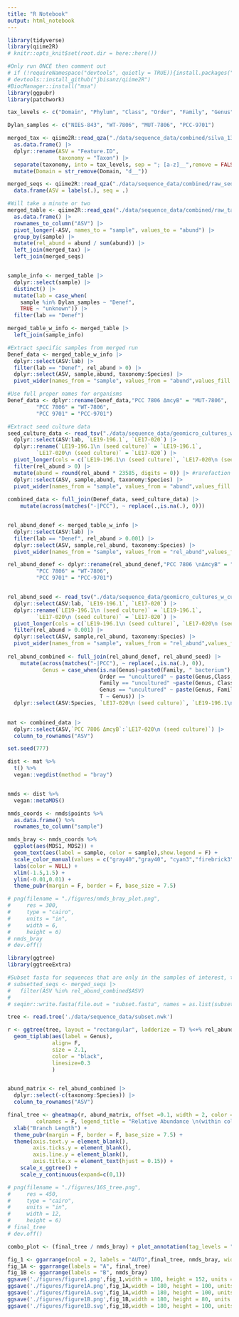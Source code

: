 ```yaml
---
title: "R Notebook"
output: html_notebook
---
```


```r
library(tidyverse)
library(qiime2R)
# knitr::opts_knit$set(root.dir = here::here())

#Only run ONCE then comment out
# if (!requireNamespace("devtools", quietly = TRUE)){install.packages("devtools")}
# devtools::install_github("jbisanz/qiime2R")
#BiocManager::install("msa")
library(ggpubr)
library(patchwork)

```

```r
tax_levels <- c("Domain", "Phylum", "Class", "Order", "Family", "Genus", "Species")

Dylan_samples <- c("NIES-843", "WT-7806", "MUT-7806", "PCC-9701")

merged_tax <- qiime2R::read_qza("./data/sequence_data/combined/silva_132_taxonomy.qza")$data |> 
  as.data.frame() |> 
  dplyr::rename(ASV = "Feature.ID",
                taxonomy = "Taxon") |> 
  separate(taxonomy, into = tax_levels, sep = "; [a-z]__",remove = FALSE) |> 
  mutate(Domain = str_remove(Domain, "d__"))

merged_seqs <- qiime2R::read_qza("./data/sequence_data/combined/raw_seqs.qza")$data %>% 
  data.frame(ASV = labels(.), seq = .)

#Will take a minute or two
merged_table <- qiime2R::read_qza("./data/sequence_data/combined/raw_table.qza")$data |> 
  as.data.frame() |> 
  rownames_to_column("ASV") |> 
  pivot_longer(-ASV, names_to = "sample", values_to = "abund") |> 
  group_by(sample) |> 
  mutate(rel_abund = abund / sum(abund)) |> 
  left_join(merged_tax) |> 
  left_join(merged_seqs)


sample_info <- merged_table |> 
  dplyr::select(sample) |> 
  distinct() |> 
  mutate(lab = case_when(
    sample %in% Dylan_samples ~ "Denef",
    TRUE ~ "unknown")) |> 
  filter(lab == "Denef")

merged_table_w_info <- merged_table |> 
  left_join(sample_info)

#Extract specific samples from merged run
Denef_data <- merged_table_w_info |> 
  dplyr::select(ASV:lab) |> 
  filter(lab == "Denef", rel_abund > 0) |>
  dplyr::select(ASV, sample,abund, taxonomy:Species) |>
  pivot_wider(names_from = "sample", values_from = "abund",values_fill = 0)

#Use full proper names for organisms
Denef_data <- dplyr::rename(Denef_data,"PCC 7806 ΔmcyB" = "MUT-7806",
         "PCC 7806" = "WT-7806",
         "PCC 9701" = "PCC-9701")

#Extract seed culture data
seed_culture_data <- read_tsv("./data/sequence_data/geomicro_cultures_w_culture_label.tsv") |>
  dplyr::select(ASV:lab, `LE19-196.1`, `LE17-020`) |>
  dplyr::rename(`LE19-196.1\n (seed culture)` = `LE19-196.1`,
         `LE17-020\n (seed culture)` = `LE17-020`) |>
  pivot_longer(cols = c(`LE19-196.1\n (seed culture)`, `LE17-020\n (seed culture)`), names_to = "sample", values_to = "rel_abund") |>
  filter(rel_abund > 0) |>
  mutate(abund = round(rel_abund * 23585, digits = 0)) |> #rarefaction to lowest sequence number from isolate cultures.
  dplyr::select(ASV, sample,abund, taxonomy:Species) |>
  pivot_wider(names_from = "sample", values_from = "abund",values_fill = 0)
  
combined_data <- full_join(Denef_data, seed_culture_data) |>
    mutate(across(matches("-|PCC"), ~ replace(.,is.na(.), 0)))


rel_abund_denef <- merged_table_w_info |> 
  dplyr::select(ASV:lab) |> 
  filter(lab == "Denef", rel_abund > 0.001) |>
  dplyr::select(ASV, sample,rel_abund, taxonomy:Species) |>
  pivot_wider(names_from = "sample", values_from = "rel_abund",values_fill = 0)

rel_abund_denef <- dplyr::rename(rel_abund_denef,"PCC 7806 \nΔmcyB" = "MUT-7806",
         "PCC 7806" = "WT-7806",
         "PCC 9701" = "PCC-9701")


rel_abund_seed <- read_tsv("./data/sequence_data/geomicro_cultures_w_culture_label.tsv") |>
  dplyr::select(ASV:lab, `LE19-196.1`, `LE17-020`) |>
  dplyr::rename(`LE19-196.1\n (seed culture)` = `LE19-196.1`,
         `LE17-020\n (seed culture)` = `LE17-020`) |>
  pivot_longer(cols = c(`LE19-196.1\n (seed culture)`, `LE17-020\n (seed culture)`), names_to = "sample", values_to = "rel_abund") |>
  filter(rel_abund > 0.001) |>
  dplyr::select(ASV, sample,rel_abund, taxonomy:Species) |>
  pivot_wider(names_from = "sample", values_from = "rel_abund",values_fill = 0)
  
rel_abund_combined <- full_join(rel_abund_denef, rel_abund_seed) |>
    mutate(across(matches("-|PCC"), ~ replace(.,is.na(.), 0)),
           Genus = case_when(is.na(Genus)~paste0(Family, " bacterium"),
                             Order == "uncultured" ~ paste(Genus,Class, ' '),
                             Family == "uncultured" ~paste(Genus, Class, ' '),
                             Genus == "uncultured" ~ paste(Genus, Family, ' '),
                             T ~ Genus)) |>
  dplyr::select(ASV:Species, `LE17-020\n (seed culture)`, `LE19-196.1\n (seed culture)`, `PCC 7806 \nΔmcyB`, `PCC 7806`, `PCC 9701`, `NIES-843`)
  
```

```r
mat <- combined_data |> 
  dplyr::select(ASV,`PCC 7806 ΔmcyB`:`LE17-020\n (seed culture)`) |>
  column_to_rownames("ASV")

set.seed(777)

dist <- mat %>% 
  t() %>% 
  vegan::vegdist(method = "bray")


nmds <- dist %>% 
  vegan::metaMDS()

nmds_coords <- nmds$points %>% 
  as.data.frame() %>% 
  rownames_to_column("sample")

nmds_bray <- nmds_coords %>% 
  ggplot(aes(MDS1, MDS2)) +
  geom_text(aes(label = sample, color = sample),show.legend = F) +
  scale_color_manual(values = c("gray40","gray40", "cyan3","firebrick3","chartreuse3","darkgoldenrod3")) +
  labs(color = NULL) +
  xlim(-1.5,1.5) +
  ylim(-0.01,0.01) +
  theme_pubr(margin = F, border = F, base_size = 7.5)

# png(filename = "./figures/nmds_bray_plot.png",
#     res = 300,
#     type = "cairo",
#     units = "in",
#     width = 6,
#     height = 6)
# nmds_bray
# dev.off()

```
```r

library(ggtree)
library(ggtreeExtra)

#Subset fasta for sequences that are only in the samples of interest, then run through fasttree and reimport to R.
# subsetted_seqs <- merged_seqs |>
#   filter(ASV %in% rel_abund_combined$ASV)
# 
# seqinr::write.fasta(file.out = "subset.fasta", names = as.list(subsetted_seqs$ASV), sequences = as.list(subsetted_seqs$seq), as.string = F)

tree <- read.tree('./data/sequence_data/subset.nwk')

r <- ggtree(tree, layout = "rectangular", ladderize = T) %<+% rel_abund_combined +
  geom_tiplab(aes(label = Genus),
              align= F,
              size = 2.1,
              color = "black",
              linesize=0.3
              ) 


abund_matrix <- rel_abund_combined |>
  dplyr::select(-c(taxonomy:Species)) |>
  column_to_rownames("ASV")

final_tree <- gheatmap(r, abund_matrix, offset =0.1, width = 2, color = "gray70",
         colnames = F, legend_title = "Relative Abundance \n(within column)",low = "white", high = "chartreuse3" ) +
  xlab("Branch Length") +
  theme_pubr(margin = F, border = F, base_size = 7.5) +
  theme(axis.text.y = element_blank(),
        axis.ticks.y = element_blank(),
        axis.line.y = element_blank(),
        axis.title.x = element_text(hjust = 0.15)) +
    scale_x_ggtree() + 
    scale_y_continuous(expand=c(0,1))

# png(filename = "./figures/16S_tree.png",
#     res = 450,
#     type = "cairo",
#     units = "in",
#     width = 12,
#     height = 6)
# final_tree
# dev.off()

combo_plot <- (final_tree / nmds_bray) + plot_annotation(tag_levels = "A") + plot_layout(widths = c(5,1))

fig_1 <- ggarrange(ncol = 2, labels = "AUTO",final_tree, nmds_bray, widths = c(2,1))
fig_1A <- ggarrange(labels = "A", final_tree)
fig_1B <- ggarrange(labels = "B", nmds_bray)
ggsave('./figures/figure1.png',fig_1,width = 180, height = 152, units = "mm", dpi = 600)
ggsave('./figures/figure1A.png',fig_1A,width = 180, height = 100, units = "mm", dpi = 600)
ggsave('./figures/figure1A.svg',fig_1A,width = 180, height = 100, units = "mm", dpi = 600)
ggsave('./figures/figure1B.png',fig_1B,width = 180, height = 80, units = "mm", dpi = 600)
ggsave('./figures/figure1B.svg',fig_1B,width = 180, height = 100, units = "mm", dpi = 600)

```






